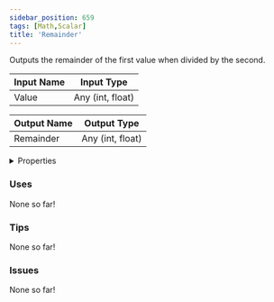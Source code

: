 ```yaml
---
sidebar_position: 659
tags: [Math,Scalar]
title: 'Remainder'
---
```


Outputs the remainder of the first value when divided by the second.



<DocusaurusSvg />

| Input Name | Input Type |
|-----------|-----------|
| Value | Any (int, float) |

| Output Name | Output Type |
|-----------|-----------|
| Remainder | Any (int, float) |


<details>
  <summary>Properties</summary>
  <div>
    <div>
    <table>
      <thead>
        <tr>
          <th>Is beta required?</th>
          <th>No</th>
        </tr>
        <tr>
          <th>Is this chip a trolling risk?</th>
          <th>No</th>
        </tr>
        <tr>
          <th>Is this chip a role assignment risk?</th>
          <th>No</th>
        </tr>
        <tr>
          <th>Chip UUID</th>
          <th>fe462e79-9e9f-4234-b594-7b6c0a69329b</th>
        </tr>
        <tr>
          <th>Room availability</th>
          <th>Available everywhere</th>
        </tr>
      </thead>
    </table>
    </div>
  </div>
</details>

### Uses

None so far!

### Tips

None so far!

### Issues

None so far!